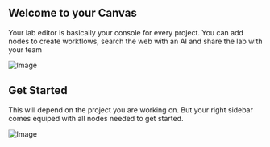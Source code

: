 ## Welcome to your Canvas

Your lab editor is basically your console for every project. You can add nodes to create workflows, search the web with an AI and share the lab with your team

![Image](https://res.cloudinary.com/dvu6ueq2b/image/upload/v1755727420/Docs%20images/canvas_vgm6f9.png)

## Get Started

This will depend on the project you are working on. But your right sidebar comes equiped with all nodes needed to get started. 

![Image](https://res.cloudinary.com/dvu6ueq2b/image/upload/v1755727611/Docs%20images/sidebar_ylz5zw.png)